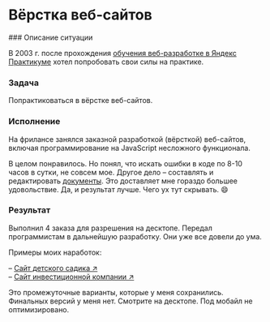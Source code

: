 
# Вёрстка веб-сайтов

<Steps>
### Описание ситуации

В 2003 г. после прохождения [обучения веб-разработке в Яндекс Практикуме](../projects/obucheniye-veb-razrabotke.mdx) хотел попробовать свои силы на практике.

### Задача

Попрактиковаться в вёрстке веб-сайтов.

### Исполнение

На фрилансе занялся заказной разработкой (вёрсткой) веб-сайтов, включая программирование на JavaScript несложного функционала. 

В целом понравилось. Но понял, что искать ошибки в коде по 8-10 часов в сутки, не совсем мое. Другое дело – составлять и редактировать [документы](../showcases). Это доставляет мне гораздо большее удовольствие. Да, и результат лучше. Чего ух тут скрывать. 😄

### Результат

Выполнил 4 заказа для разрешения на десктопе. Передал программистам в дальнейшую разработку. Они уже все довели до ума.

Примеры моих наработок:

– [Сайт детского садика ↗](https://pnrf.github.io/kids-story)  
– [Сайт инвестиционной компании ↗](https://pnrf.github.io/financial-company)

<Callout emoji="👆">
Это промежуточные варианты, которые у меня сохранились. Финальных версий у меня нет.  
Смотрите на десктопе. Под мобайл не оптимизировано.
</Callout>

</Steps>